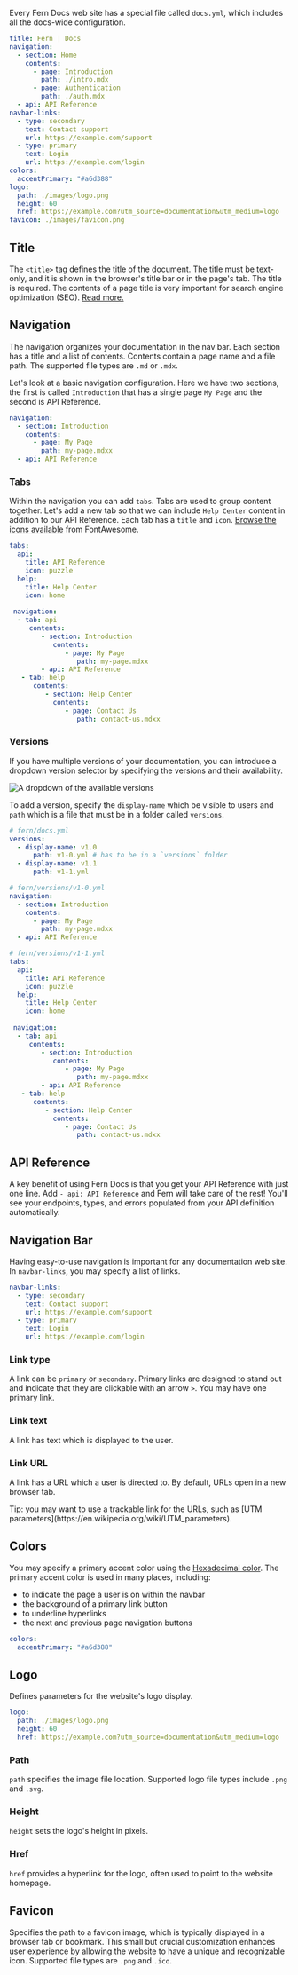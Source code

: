 Every Fern Docs web site has a special file called `docs.yml`, which includes all the docs-wide configuration.

```yaml
title: Fern | Docs
navigation:
  - section: Home
    contents:
      - page: Introduction
        path: ./intro.mdx
      - page: Authentication
        path: ./auth.mdx
  - api: API Reference
navbar-links:
  - type: secondary
    text: Contact support
    url: https://example.com/support
  - type: primary
    text: Login
    url: https://example.com/login
colors:
  accentPrimary: "#a6d388"
logo:
  path: ./images/logo.png
  height: 60
  href: https://example.com?utm_source=documentation&utm_medium=logo
favicon: ./images/favicon.png
```

## Title

The `<title>` tag defines the title of the document. The title must be text-only, and it is shown in the browser's title bar or in the page's tab. The title is required. The contents of a page title is very important for search engine optimization (SEO). [Read more.](https://www.w3schools.com/tags/tag_title.asp)

## Navigation

The navigation organizes your documentation in the nav bar. Each section has a title and a list of contents. Contents contain a page name and a file path. The supported file types are `.md` or `.mdx`.

Let's look at a basic navigation configuration. Here we have two sections, the first is called `Introduction` that has a single page `My Page` and the second is API Reference.

```yaml
navigation: 
  - section: Introduction
    contents: 
      - page: My Page
        path: my-page.mdxx
  - api: API Reference
```

### Tabs

Within the navigation you can add `tabs`. Tabs are used to group content together. Let's add a new tab so that we can include `Help Center` content in addition to our API Reference. Each tab has a `title` and `icon`. [Browse the icons available](https://fontawesome.com/search) from FontAwesome.

```yaml
tabs: 
  api: 
    title: API Reference
    icon: puzzle
  help:
    title: Help Center
    icon: home
    
 navigation: 
  - tab: api
     contents: 
        - section: Introduction
           contents: 
              - page: My Page
                 path: my-page.mdxx
        - api: API Reference   
   - tab: help
      contents: 
         - section: Help Center
           contents: 
              - page: Contact Us
                 path: contact-us.mdxx
```

### Versions

If you have multiple versions of your documentation, you can introduce a dropdown version selector by specifying the versions and their availability.

![A dropdown of the available versions](../images/versions.png)

To add a version, specify the `display-name` which be visible to users and `path` which is a file that must be in a folder called `versions`.

```yaml
# fern/docs.yml
versions: 
  - display-name: v1.0
      path: v1-0.yml # has to be in a `versions` folder
  - display-name: v1.1
      path: v1-1.yml
```

```yaml
# fern/versions/v1-0.yml
navigation: 
  - section: Introduction
    contents: 
      - page: My Page
        path: my-page.mdxx
  - api: API Reference
```

```yaml
# fern/versions/v1-1.yml
tabs: 
  api: 
    title: API Reference
    icon: puzzle
  help:
    title: Help Center
    icon: home
    
 navigation: 
  - tab: api
     contents: 
        - section: Introduction
           contents: 
              - page: My Page
                 path: my-page.mdxx
        - api: API Reference   
   - tab: help
      contents: 
         - section: Help Center
           contents: 
              - page: Contact Us
                 path: contact-us.mdxx
```

## API Reference

A key benefit of using Fern Docs is that you get your API Reference with just one line. Add `- api: API Reference` and Fern will take care of the rest! You'll see your endpoints, types, and errors populated from your API definition automatically.

## Navigation Bar

Having easy-to-use navigation is important for any documentation web site. In `navbar-links`, you may specify a list of links.

```yaml
navbar-links:
  - type: secondary
    text: Contact support
    url: https://example.com/support
  - type: primary
    text: Login
    url: https://example.com/login
```

### Link type

A link can be `primary` or `secondary`. Primary links are designed to stand out and indicate that they are clickable with an arrow `>`. You may have one primary link.

### Link text

A link has text which is displayed to the user.

### Link URL

A link has a URL which a user is directed to. By default, URLs open in a new browser tab.

<Callout intent="tip">
Tip: you may want to use a trackable link for the URLs, such as [UTM parameters](https://en.wikipedia.org/wiki/UTM_parameters).
</Callout>

## Colors

You may specify a primary accent color using the [Hexadecimal color](https://www.w3schools.com/colors/colors_hexadecimal.asp). The primary accent color is used in many places, including:

- to indicate the page a user is on within the navbar
- the background of a primary link button
- to underline hyperlinks
- the next and previous page navigation buttons

```yaml
colors:
  accentPrimary: "#a6d388"
```

## Logo

Defines parameters for the website's logo display.

```yaml
logo:
  path: ./images/logo.png
  height: 60
  href: https://example.com?utm_source=documentation&utm_medium=logo
```

### Path

`path` specifies the image file location. Supported logo file types include `.png` and `.svg`.

### Height

`height` sets the logo's height in pixels.

### Href

`href` provides a hyperlink for the logo, often used to point to the website homepage.

## Favicon

Specifies the path to a favicon image, which is typically displayed in a browser tab or bookmark. This small but crucial customization enhances user experience by allowing the website to have a unique and recognizable icon. Supported file types are `.png` and `.ico`.